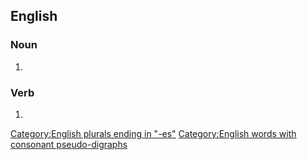 {{also|cross-hatches}}
==English==

===Noun===
{{head|en|noun plural form}}

# {{plural of|crosshatch|lang=en}}

===Verb===
{{head|en|verb form}}

# {{en-third-person singular of|crosshatch}}

[[Category:English plurals ending in "-es"]]
[[Category:English words with consonant pseudo-digraphs]]